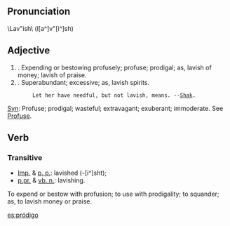 == Pronunciation ==
\Lav"ish\ (l[a^]v"[i^]sh)
== Adjective ==
#. Expending or bestowing profusely; profuse; prodigal; as, lavish of money; lavish of praise.
#. Superabundant; excessive; as, lavish spirits.
         Let her have needful, but not lavish, means. --[[w:Shak|Shak]].
[[Syn]]: Profuse; prodigal; wasteful; extravagant; exuberant; immoderate. See [[Profuse]].

== Verb ==
=== Transitive===
*[[Imp.]] & [[p. p.]]: lavished (-[i^]sht); 
*[[p.pr.]] & [[vb. n.]]: lavishing.

To expend or bestow with profusion; to use with prodigality; to squander; as, to lavish money or praise.

[[es:pródigo]]